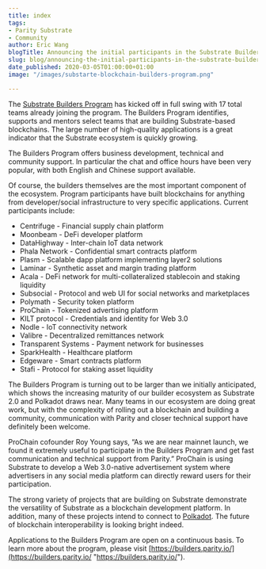```yaml
---
title: index
tags:
- Parity Substrate
- Community
author: Eric Wang
blogTitle: Announcing the initial participants in the Substrate Builders Program
slug: blog/announcing-the-initial-participants-in-the-substrate-builders-program/
date_published: 2020-03-05T01:00:00+01:00
image: "/images/substarte-blockchain-builders-program.png"

---
```

The [Substrate Builders Program](https://www.parity.io/substrate-builders-program/) has kicked off in full swing with 17 total teams already joining the program. The Builders Program identifies, supports and mentors select teams that are building Substrate-based blockchains. The large number of high-quality applications is a great indicator that the Substrate ecosystem is quickly growing.

The Builders Program offers business development, technical and community support. In particular the chat and office hours have been very popular, with both English and Chinese support available.

Of course, the builders themselves are the most important component of the ecosystem. Program participants have built blockchains for anything from developer/social infrastructure to very specific applications. Current participants include:

* Centrifuge - Financial supply chain platform
* Moonbeam - DeFi developer platform
* DataHighway - Inter-chain IoT data network
* Phala Network - Confidential smart contracts platform
* Plasm - Scalable dapp platform implementing layer2 solutions
* Laminar - Synthetic asset and margin trading platform
* Acala - DeFi network for multi-collateralized stablecoin and staking liquidity
* Subsocial - Protocol and web UI for social networks and marketplaces
* Polymath - Security token platform
* ProChain - Tokenized advertising platform
* KILT protocol - Credentials and identity for Web 3.0
* Nodle - IoT connectivity network
* Valibre - Decentralized remittances network
* Transparent Systems - Payment network for businesses
* SparkHealth - Healthcare platform
* Edgeware - Smart contracts platform
* Stafi - Protocol for staking asset liquidity

The Builders Program is turning out to be larger than we initially anticipated, which shows the increasing maturity of our builder ecosystem as Substrate 2.0 and Polkadot draws near. Many teams in our ecosystem are doing great work, but with the complexity of rolling out a blockchain and building a community, communication with Parity and closer technical support have definitely been welcome.

ProChain cofounder Roy Young says, “As we are near mainnet launch, we found it extremely useful to participate in the Builders Program and get fast communication and technical support from Parity.” ProChain is using Substrate to develop a Web 3.0-native advertisement system where advertisers in any social media platform can directly reward users for their participation.

The strong variety of projects that are building on Substrate demonstrate the versatility of Substrate as a blockchain development platform. In addition, many of these projects intend to connect to [Polkadot](https://polkadot.network/). The future of blockchain interoperability is looking bright indeed.

Applications to the Builders Program are open on a continuous basis. To learn more about the program, please visit [https://builders.parity.io/](https://builders.parity.io/ "https://builders.parity.io/").
